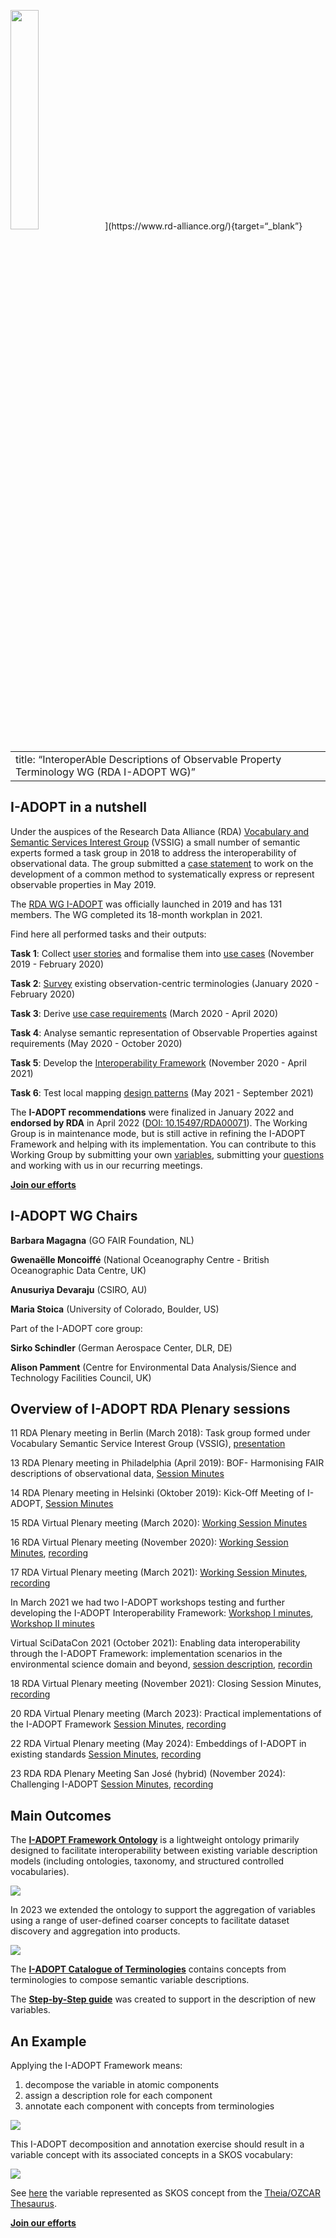 ![](img/RDA.png){width="30%"}](https://www.rd-alliance.org/){target="_blank"}

---
title: "InteroperAble Descriptions of Observable Property Terminology WG (RDA I-ADOPT WG)"
---

## I-ADOPT in a nutshell

Under the auspices of the Research Data Alliance (RDA) [Vocabulary and Semantic Services Interest Group](https://www.rd-alliance.org/rationale/vocabulary-services-interest-group/) (VSSIG) a small number of semantic experts formed a task group in 2018 to address the interoperability of observational data. The group submitted a [case statement](https://www.rd-alliance.org/app/uploads/2024/05/I-ADOPT20WG20case20statement.pdf) to work on the development of a common method to systematically express or represent observable properties in May 2019.

The [RDA WG I-ADOPT](https://www.rd-alliance.org/groups/interoperable-descriptions-observable-property-terminology-wg-i-adopt-wg/) was officially launched in 2019 and has 131 members. The WG completed its 18-month workplan in 2021.

Find here all performed tasks and their outputs:

**Task 1**: Collect [user stories](https://github.com/i-adopt/users_stories) and formalise them into [use cases](https://github.com/i-adopt/usecase_analysis/blob/master/use_case_groups.csv) (November 2019 - February 2020)

**Task 2**: [Survey](https://github.com/i-adopt/terminology-survey/blob/master/terminology_questionnaire.pdf) existing observation-centric terminologies (January 2020 - February 2020)

**Task 3**: Derive [use case requirements](https://github.com/i-adopt/requirements) (March 2020 - April 2020)

**Task 4**: Analyse semantic representation of Observable Properties against requirements (May 2020 - October 2020)

**Task 5**: Develop the [Interoperability Framework](https://w3id.org/iadopt/ont/) (November 2020 - April 2021)

**Task 6**: Test local mapping [design patterns](https://github.com/i-adopt/patterns) (May 2021 - September 2021)

The **I-ADOPT recommendations** were finalized in January 2022 and **endorsed by RDA** in April 2022 ([DOI: 10.15497/RDA00071](https://zenodo.org/records/6520132#.YnOhMJNBybQ)). The Working Group is in maintenance mode, but is still active in refining the I-ADOPT Framework and helping with its implementation. You can contribute to this Working Group by submitting your own [variables](https://github.com/i-adopt/variables), submitting your [questions](https://github.com/i-adopt/questions) and working with us in our recurring meetings.

::: centered-content
[**Join our efforts**](https://docs.google.com/forms/d/e/1FAIpQLSdLjuwO00PK4RzFYYDFYK9YFAL1KoaXiNYiRvLCjIJjKmLRvQ/viewform){.btn .btn-action-primary .btn-action .btn-success .btn-lg role="button" target="_blank"}
:::

## I-ADOPT WG Chairs

**Barbara Magagna** (GO FAIR Foundation, NL)

**Gwenaëlle Moncoiffé** (National Oceanography Centre - British Oceanographic Data Centre, UK)

**Anusuriya Devaraju** (CSIRO, AU)

**Maria Stoica** (University of Colorado, Boulder, US)

Part of the I-ADOPT core group:

**Sirko Schindler** (German Aerospace Center, DLR, DE)

**Alison Pamment** (Centre for Environmental Data Analysis/Sience and Technology Facilities Council, UK)

## Overview of I-ADOPT RDA Plenary sessions

11 RDA Plenary meeting in Berlin (March 2018): Task group formed under Vocabulary Semantic Service Interest Group (VSSIG), [presentation](https://drive.google.com/file/d/1fAmy6Wr4eYDmRPR-KHQZWqDpvRyFJtn5/view)

13 RDA Plenary meeting in Philadelphia (April 2019): BOF- Harmonising FAIR descriptions of observational data, [Session Minutes](https://docs.google.com/document/d/1biV_1HT9HcDX1sqZW10JFmpPjmThy6DwQHDT6aBRynU/edit)

14 RDA Plenary meeting in Helsinki (Oktober 2019): Kick-Off Meeting of I-ADOPT, [Session Minutes](https://docs.google.com/document/d/1biV_1HT9HcDX1sqZW10JFmpPjmThy6DwQHDT6aBRynU/edit)

15 RDA Virtual Plenary meeting (March 2020): [Working Session Minutes](https://docs.google.com/document/d/1ATfuXGpLpO97sRECRLpN2lgl7C-pk4lFUN3tnUfqeB0/edit#heading=h.uu9bmriu57c)

16 RDA Virtual Plenary meeting (November 2020): [Working Session Minutes](https://docs.google.com/document/d/1yW5XsACm7TWCyXrQ83-MeavmqDs3Pi-NXxK9wopSWrs/edit), [recording](https://www.youtube.com/watch?v=zIYyvHKw_nY)

17 RDA Virtual Plenary meeting (March 2021): [Working Session Minutes](https://docs.google.com/document/d/1ce6tnY5jx7DNYwONzXcAhblmLSLjF5Q3-QZ6u2wHFxI/edit), [recording](https://www.youtube.com/watch?v=Sa1jUW2sbm0)

In March 2021 we had two I-ADOPT workshops testing and further developing the I-ADOPT Interoperability Framework: [Workshop I minutes](https://docs.google.com/document/d/1tE1irBli-x4CSX3hHhZ6R7N8KBUh8C75ednhGqPc9G0/edit#heading=h.of1gg4r2c1br), [Workshop II minutes](https://docs.google.com/document/d/1Lp79TXKTAKD3Zn7qeXN3ddildtST2BKRrnr9yAkkw-I/edit)

Virtual SciDataCon 2021 (October 2021): Enabling data interoperability through the I-ADOPT Framework: implementation scenarios in the environmental science domain and beyond, [session description](https://www.scidatacon.org/virtual-2021/sessions/368/), [recordin](https://vimeo.com/637420472)

18 RDA Virtual Plenary meeting (November 2021): Closing Session Minutes, [recording](https://www.youtube.com/watch?v=dypgNO5z7KM&list=PL77Dq-HHs58ZC_0rzk7hZWGR8CMyKvi9c&index=58)

20 RDA Virtual Plenary meeting (March 2023): Practical implementations of the I-ADOPT Framework [Session Minutes](https://docs.google.com/document/d/1pCBu4mA1vtO-Ig2PTZgynqqnGnN0Sc7DIJvie3UX-rI/edit), [recording](https://www.youtube.com/watch?v=Xm6j2f4zfNU)

22 RDA Virtual Plenary meeting (May 2024): Embeddings of I-ADOPT in existing standards [Session Minutes](https://docs.google.com/document/d/10kS6ljTl2S-mjqmJw-e0iaABLwgVFEvlNl8OAP_uJc4/edit), [recording](https://www.youtube.com/watch?v=937FTD2RU8Y)

23 RDA RDA Plenary Meeting San José (hybrid) (November 2024): Challenging I-ADOPT [Session Minutes](https://docs.google.com/document/d/1nW2ghxUZc0bOCEcKmoZ8D0hSYnCCYuXP/edit), [recording](https://www.youtube.com/watch?v=zFi4CjBWfSE)



## Main Outcomes

The [**I-ADOPT Framework Ontology**](https://w3id.org/iadopt/ont/) is a lightweight ontology primarily designed to facilitate interoperability between existing variable description models (including ontologies, taxonomy, and structured controlled vocabularies).

![](img/ontology.jpg)

In 2023 we extended the ontology to support the aggregation of variables using a range of user-defined coarser concepts to facilitate dataset discovery and aggregation into products.

![](img/extension.jpg)

The [**I-ADOPT Catalogue of Terminologies**](https://i-adopt.github.io/terminologies/) contains concepts from terminologies to compose semantic variable descriptions.

The [**Step-by-Step guide**](https://github.com/i-adopt/supplementary/tree/master/step-by-step) was created to support in the description of new variables.

## An Example

Applying the I-ADOPT Framework means:

1.  decompose the variable in atomic components
2.  assign a description role for each component
3.  annotate each component with concepts from terminologies

![](img/example.jpg)

This I-ADOPT decomposition and annotation exercise should result in a variable concept with its associated concepts in a SKOS vocabulary:

![](img/representation.jpg)

See [here](https://w3id.org/ozcar-theia/c_f120f651) the variable represented as SKOS concept from the [Theia/OZCAR Thesaurus](https://in-situ.theia-land.fr/skosmos/theia_ozcar_thesaurus/en/).


::: centered-content
[**Join our efforts**](https://docs.google.com/forms/d/e/1FAIpQLSdLjuwO00PK4RzFYYDFYK9YFAL1KoaXiNYiRvLCjIJjKmLRvQ/viewform){.btn .btn-action-primary .btn-action .btn-success .btn-lg role="button" target="_blank"}
:::
